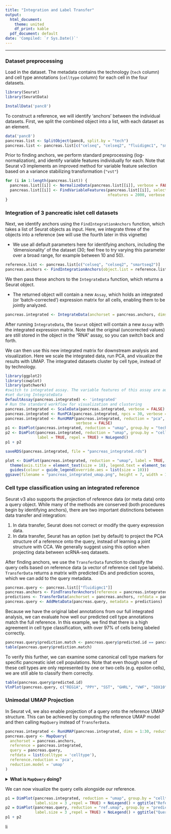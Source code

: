 ```yaml
---
title: "Integration and Label Transfer"
output:
  html_document:
    theme: united
    df_print: kable
  pdf_document: default
date: 'Compiled: `r Sys.Date()`'
---
```

***

### Dataset preprocessing 

Load in the dataset. The metadata contains the technology (`tech` column) and cell type annotations (`celltype` column) for each cell in the four datasets.

```r
library(Seurat)
library(SeuratData)
```

```r
InstallData('panc8')
```

To construct a reference, we will identify 'anchors' between the individual datasets. First, we split the combined object into a list, with each dataset as an element.

```r
data('panc8')
pancreas.list <- SplitObject(panc8, split.by = "tech")
pancreas.list <- pancreas.list[c("celseq", "celseq2", "fluidigmc1", "smartseq2")]
```

Prior to finding anchors, we perform standard preprocessing (log-normalization), and identify variable features individually for each. Note that Seurat v3 implements an improved method for variable feature selection based on a variance stabilizing transformation (`"vst"`)

```r
for (i in 1:length(pancreas.list)) {
  pancreas.list[[i]] <- NormalizeData(pancreas.list[[i]], verbose = FALSE)
  pancreas.list[[i]] <- FindVariableFeatures(pancreas.list[[i]], selection.method = "vst",
                                             nfeatures = 2000, verbose = FALSE)
}
```

### Integration of 3 pancreatic islet cell datasets 

Next, we identify anchors using the `FindIntegrationAnchors` function, which takes a list of Seurat objects as input. Here, we integrate three of the objects into a reference (we will use the fourth later in this vignette)

* We use all default parameters here for identifying anchors, including the 'dimensionality' of the dataset (30; feel free to try varying this parameter over a broad range, for example between 10 and 50).  

```r
reference.list <- pancreas.list[c("celseq", "celseq2", "smartseq2")]
pancreas.anchors <- FindIntegrationAnchors(object.list = reference.list, dims = 1:30)
```

We then pass these anchors to the `IntegrateData` function, which returns a Seurat object. 

* The returned object will contain a new `Assay`, which holds an integrated (or 'batch-corrected') expression matrix for all cells, enabling them to be jointly analyzed.

```r
pancreas.integrated <- IntegrateData(anchorset = pancreas.anchors, dims = 1:30)
```

After running `IntegrateData`, the `Seurat` object will contain a new `Assay` with the integrated expression matrix. Note that the original (uncorrected values) are still stored in the object in the "RNA" assay, so you can switch back and forth.

We can then use this new integrated matrix for downstream analysis and visualization. Here we scale the integrated data, run PCA, and visualize the results with UMAP. The integrated datasets cluster by cell type, instead of by technology.

```r
library(ggplot2)
library(cowplot)
library(patchwork)
#switch to integrated assay. The variable features of this assay are automatically 
#set during IntegrateData
DefaultAssay(pancreas.integrated) <- 'integrated'
# Run the standard workflow for visualization and clustering
pancreas.integrated <- ScaleData(pancreas.integrated, verbose = FALSE)
pancreas.integrated <- RunPCA(pancreas.integrated, npcs = 30, verbose = FALSE)
pancreas.integrated <- RunUMAP(pancreas.integrated, reduction = "pca", dims = 1:30, 
                               verbose = FALSE)
p1 <- DimPlot(pancreas.integrated, reduction = "umap", group.by = "tech") 
p2 <- DimPlot(pancreas.integrated, reduction = "umap", group.by = "celltype",
              label = TRUE, repel = TRUE) + NoLegend()
p1 + p2
```

```r
saveRDS(pancreas.integrated, file = "pancreas_integrated.rds")
```

```r
plot <- DimPlot(pancreas.integrated, reduction = "umap", label = TRUE, label.size = 4.5) + xlab("UMAP 1") + ylab("UMAP 2") + 
  theme(axis.title = element_text(size = 18), legend.text = element_text(size = 18)) + 
  guides(colour = guide_legend(override.aes = list(size = 10)))
ggsave(filename = "pancreas_integrated_umap.png", height = 7, width = 12, plot = plot)
```

### Cell type classification using an integrated reference

Seurat v3 also supports the projection of reference data (or meta data) onto a query object. While many of the methods are conserved (both procedures begin by identifying anchors), there are two important distinctions between data transfer and integration:

1. In data transfer, Seurat does not correct or modify the query expression data.
2. In data transfer, Seurat has an option (set by default) to project the PCA structure of a reference onto the query, instead of learning a joint structure with CCA. We generally suggest using this option when projecting data between scRNA-seq datasets.

After finding anchors, we use the `TransferData` function to classify the query cells based on reference data (a vector of reference cell type labels). `TransferData` returns a matrix with predicted IDs and prediction scores, which we can add to the query metadata.

```r
pancreas.query <- pancreas.list[["fluidigmc1"]]
pancreas.anchors <- FindTransferAnchors(reference = pancreas.integrated, query = pancreas.query, dims = 1:30)
predictions <- TransferData(anchorset = pancreas.anchors, refdata = pancreas.integrated$celltype, dims = 1:30)
pancreas.query <- AddMetaData(pancreas.query, metadata = predictions)
```

Because we have the original label annotations from our full integrated analysis, we can evaluate how well our predicted cell type annotations match the full reference. In this example, we find that there is a high agreement in cell type classification, with over 97% of cells being labeled correctly.

```r
pancreas.query$prediction.match <- pancreas.query$predicted.id == pancreas.query$celltype
table(pancreas.query$prediction.match)
```

To verify this further, we can examine some canonical cell type markers for specific pancreatic islet cell populations. Note that even though some of these cell types are only represented by one or two cells (e.g. epsilon cells), we are still able to classify them correctly. 

```r
table(pancreas.query$predicted.id)
VlnPlot(pancreas.query, c("REG1A", "PPY", "SST", "GHRL", "VWF", "SOX10"), group.by = "predicted.id") 
```

### Unimodal UMAP Projection

In Seurat v4, we also enable projection of a query onto the reference UMAP structure. This can be achieved by computing the reference UMAP model and then calling  `MapQuery` instead of `TransferData`. 

```r
pancreas.integrated <- RunUMAP(pancreas.integrated, dims = 1:30, reduction = "pca", return.model = TRUE)
pancreas.query <- MapQuery(
  anchorset = pancreas.anchors, 
  reference = pancreas.integrated,
  query = pancreas.query,
  refdata = list(celltype = 'celltype'),
  reference.reduction = 'pca',
  reduction.model = 'umap'
)
```

<details>
  <summary>**What is `MapQuery` doing?**</summary>

`MapQuery` is a wrapper around three functions: `TransferData`, `IntegrateEmbeddings`, and `ProjectUMAP`. `TransferData` is used to transfer cell type labels and impute the ADT values; `IntegrateEmbeddings` is used to integrate reference with query by correcting the query's projected low-dimensional embeddings; and finally `ProjectUMAP` is used to project the query data onto the UMAP structure of the reference. The equivalent code for doing this with the intermediate functions is below:

```r
pancreas.query <- TransferData(
  anchorset = pancreas.anchors, 
  reference = pancreas.integrated,
  query = pancreas.query,
  refdata = list(celltype = "celltype")
)
pancreas.query <- IntegrateEmbeddings(
  anchorset = pancreas.anchors,
  reference = pancreas.integrated,
  query = pancreas.query, 
  new.reduction.name = "ref.pca"
)
pancreas.query <- ProjectUMAP(
  query = pancreas.query, 
  query.reduction = "ref.pca", 
  reference = pancreas.integrated, 
  reference.reduction = "pca", 
  reduction.model = "umap"
)
```
</details>

We can now visualize the query cells alongside our reference.

```r
p1 = DimPlot(pancreas.integrated, reduction = "umap", group.by = "celltype", label = TRUE,
             label.size = 3 ,repel = TRUE) + NoLegend() + ggtitle("Reference annotations")
p2 = DimPlot(pancreas.query, reduction = "ref.umap", group.by = "predicted.celltype", label = TRUE, 
             label.size = 3 ,repel = TRUE) + NoLegend() + ggtitle("Query transferred labels")
p1 + p2
```


li    
